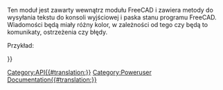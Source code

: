 <languages/>
{{VeryImportantMessage|''(Październik 2019)'' Nie edytuj tych stron. Informacje są niekompletne i nieaktualne. Najnowsze API można znaleźć w [https://www.freecadweb.org/api automatycznie generowana dokumentacja API], lub wygenerować dokumentację samodzielnie, śledząc dokument [[Source documentation/pl|Dokumentacja źródłowa]].}}

Ten moduł jest zawarty wewnątrz modułu FreeCAD i zawiera metody do wysyłania tekstu do konsoli wyjściowej i paska stanu programu FreeCAD. Wiadomości będą miały różny kolor, w zależności od tego czy będą to komunikaty, ostrzeżenia czy błędy. 

Przykład:
{{Code|code=
import FreeCAD
FreeCAD.Console.PrintMessage("Hello World!\n")
}}


{{APIFunction|GetStatus|"Log" lub "Msg" lub "Wrn" lub "Err"|Uzyskaj status Log, Msg, Wrn lub Error dla obserwatora|ciąg komunikatu stanu}}
{{APIFunction|PrintError|string|Wyświetla na wyjściu komunikat o błędzie| }}
{{APIFunction|PrintLog|string|Wyświetla na wyjściu komunikat dziennika| }}
{{APIFunction|PrintMessage|string|Wyświetla na wyjściu komunikat| }}
{{APIFunction|PrintWarning|string|Wyświetla na wyjściu ostrzeżenie| }}
{{APIFunction|SetStatus|string|Ustaw statystyki Log, Msg, Wrn lub Error dla obserwatora| }}

{{Userdocnavi{{#translation:}}}}
[[Category:API{{#translation:}}]]
[[Category:Poweruser Documentation{{#translation:}}]]
{{clear}}